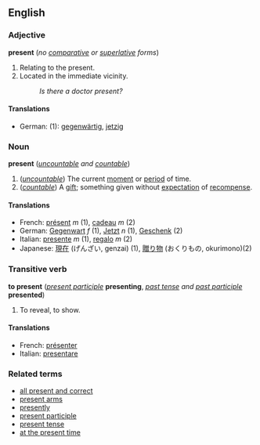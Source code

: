 ==English==
===Adjective===
'''present''' (''no [[comparative]] or [[superlative]] forms'')

#Relating to the present.
#Located in the immediate vicinity.
#:''Is there a doctor present?''

====Translations====
*German: (1): [[gegenwärtig]], [[jetzig]] <!--check German translation match this sense-->

===Noun===
'''present''' (''[[uncountable]] and [[countable]]'')

#(''[[uncountable]]'') The current [[moment]] or [[period]] of time.
#(''[[countable]]'') A [[gift]]; something given without [[expectation]] of [[recompense]].

====Translations====
*French: [[présent]] ''m'' (1), [[cadeau]] ''m'' (2)
*German: [[Gegenwart]] ''f'' (1), [[Jetzt]] ''n'' (1), [[Geschenk]] (2)
*Italian: [[presente]] ''m'' (1), [[regalo]] ''m'' (2)
*Japanese: [[現在]] (げんざい, genzai) (1), [[贈り物]] (おくりもの, okurimono)(2)

===Transitive verb===
'''to present''' (''[[present participle]]'' '''presenting''', ''[[past tense]] and [[past participle]]'' '''presented''')

#To reveal, to show.

====Translations====
*French: [[présenter]]
*Italian: [[presentare]]

===Related terms===
*[[all present and correct]]
*[[present arms]]
*[[presently]]
*[[present participle]]
*[[present tense]]
*[[at the present time]]